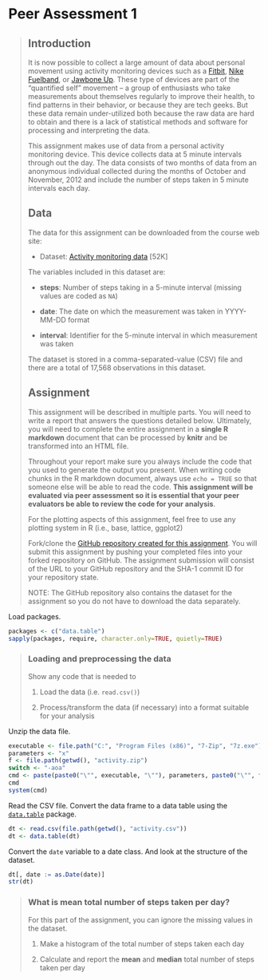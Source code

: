 Peer Assessment 1
=================

> ## Introduction
> 
> It is now possible to collect a large amount of data about personal
> movement using activity monitoring devices such as a
> [Fitbit](http://www.fitbit.com), [Nike
> Fuelband](http://www.nike.com/us/en_us/c/nikeplus-fuelband), or
> [Jawbone Up](https://jawbone.com/up). These type of devices are part of
> the "quantified self" movement -- a group of enthusiasts who take
> measurements about themselves regularly to improve their health, to
> find patterns in their behavior, or because they are tech geeks. But
> these data remain under-utilized both because the raw data are hard to
> obtain and there is a lack of statistical methods and software for
> processing and interpreting the data.
> 
> This assignment makes use of data from a personal activity monitoring
> device. This device collects data at 5 minute intervals through out the
> day. The data consists of two months of data from an anonymous
> individual collected during the months of October and November, 2012
> and include the number of steps taken in 5 minute intervals each day.
> 
> ## Data
> 
> The data for this assignment can be downloaded from the course web
> site:
> 
> * Dataset: [Activity monitoring data](https://d396qusza40orc.cloudfront.net/repdata%2Fdata%2Factivity.zip) [52K]
> 
> The variables included in this dataset are:
> 
> * **steps**: Number of steps taking in a 5-minute interval (missing
>     values are coded as `NA`)
> 
> * **date**: The date on which the measurement was taken in YYYY-MM-DD
>     format
> 
> * **interval**: Identifier for the 5-minute interval in which
>     measurement was taken
> 
> 
> 
> 
> The dataset is stored in a comma-separated-value (CSV) file and there
> are a total of 17,568 observations in this
> dataset.
> 
> 
> ## Assignment
> 
> This assignment will be described in multiple parts. You will need to
> write a report that answers the questions detailed below. Ultimately,
> you will need to complete the entire assignment in a **single R
> markdown** document that can be processed by **knitr** and be
> transformed into an HTML file.
> 
> Throughout your report make sure you always include the code that you
> used to generate the output you present. When writing code chunks in
> the R markdown document, always use `echo = TRUE` so that someone else
> will be able to read the code. **This assignment will be evaluated via
> peer assessment so it is essential that your peer evaluators be able
> to review the code for your analysis**.
> 
> For the plotting aspects of this assignment, feel free to use any
> plotting system in R (i.e., base, lattice, ggplot2)
> 
> Fork/clone the [GitHub repository created for this
> assignment](http://github.com/rdpeng/RepData_PeerAssessment1). You
> will submit this assignment by pushing your completed files into your
> forked repository on GitHub. The assignment submission will consist of
> the URL to your GitHub repository and the SHA-1 commit ID for your
> repository state.
> 
> NOTE: The GitHub repository also contains the dataset for the
> assignment so you do not have to download the data separately.
> 
> 
> 

Load packages.

```r
packages <- c("data.table")
sapply(packages, require, character.only=TRUE, quietly=TRUE)
```


> ### Loading and preprocessing the data
> 
> Show any code that is needed to
> 
> 1. Load the data (i.e. `read.csv()`)
> 
> 2. Process/transform the data (if necessary) into a format suitable for your analysis

Unzip the data file.

```r
executable <- file.path("C:", "Program Files (x86)", "7-Zip", "7z.exe")
parameters <- "x"
f <- file.path(getwd(), "activity.zip")
switch <- "-aoa"
cmd <- paste(paste0("\"", executable, "\""), parameters, paste0("\"", f, "\""), switch)
cmd
system(cmd)
```

Read the CSV file.
Convert the data frame to a data table using the [`data.table`](http://cran.r-project.org/web/packages/data.table/index.html) package.

```r
dt <- read.csv(file.path(getwd(), "activity.csv"))
dt <- data.table(dt)
```
 
Convert the `date` variable to a date class.
And look at the structure of the dataset.

```r
dt[, date := as.Date(date)]
str(dt)
```


> ### What is mean total number of steps taken per day?
> 
> For this part of the assignment, you can ignore the missing values in
> the dataset.
> 
> 1. Make a histogram of the total number of steps taken each day
> 
> 2. Calculate and report the **mean** and **median** total number of steps taken per day


